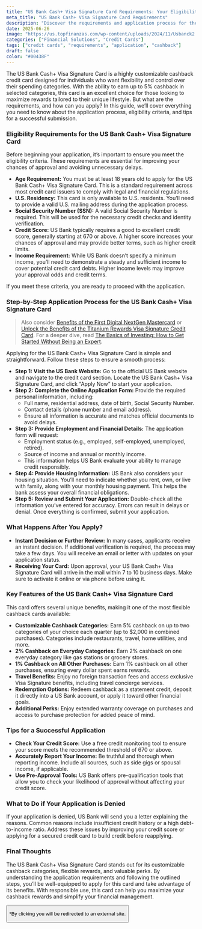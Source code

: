 ```yaml
---
title: "US Bank Cash+ Visa Signature Card Requirements: Your Eligibility Guide"
meta_title: "US Bank Cash+ Visa Signature Card Requirements"
description: "Discover the requirements and application process for the US Bank Cash+ Visa Signature Card. Learn how to maximize your cashback rewards and meet eligibility criteria to enjoy personalized and flexible benefits."
date: 2025-06-26
image: "https://us.topfinanzas.com/wp-content/uploads/2024/11/Usbanck2.webp"
categories: ["Financial Solutions", "Credit Cards"]
tags: ["credit cards", "requirements", "application", "cashback"]
draft: false
color: "#00438F"
---
```


The US Bank Cash+ Visa Signature Card is a highly customizable cashback credit card designed for individuals who want flexibility and control over their spending categories. With the ability to earn up to 5% cashback in selected categories, this card is an excellent choice for those looking to maximize rewards tailored to their unique lifestyle. But what are the requirements, and how can you apply? In this guide, we’ll cover everything you need to know about the application process, eligibility criteria, and tips for a successful submission.

### Eligibility Requirements for the US Bank Cash+ Visa Signature Card

Before beginning your application, it’s important to ensure you meet the eligibility criteria. These requirements are essential for improving your chances of approval and avoiding unnecessary delays.

- **Age Requirement:** You must be at least 18 years old to apply for the US Bank Cash+ Visa Signature Card. This is a standard requirement across most credit card issuers to comply with legal and financial regulations.
- **U.S. Residency:** This card is only available to U.S. residents. You’ll need to provide a valid U.S. mailing address during the application process.
- **Social Security Number (SSN):** A valid Social Security Number is required. This will be used for the necessary credit checks and identity verification.
- **Credit Score:** US Bank typically requires a good to excellent credit score, generally starting at 670 or above. A higher score increases your chances of approval and may provide better terms, such as higher credit limits.
- **Income Requirement:** While US Bank doesn’t specify a minimum income, you’ll need to demonstrate a steady and sufficient income to cover potential credit card debts. Higher income levels may improve your approval odds and credit terms.

If you meet these criteria, you are ready to proceed with the application.

### Step-by-Step Application Process for the US Bank Cash+ Visa Signature Card


> Also consider [Benefits of the First Digital NextGen Mastercard](/financial-solutions/first-digital-nextgen-mastercard-benefits) or [Unlock the Benefits of the Titanium Rewards Visa Signature Credit Card](/financial-solutions/titanium-rewards-visa-signature-credit-card-benefits). For a deeper dive, read [The Basics of Investing: How to Get Started Without Being an Expert](/personal-finance/the-basics-of-investing-how-to-get-started-without-being-an-expert).


Applying for the US Bank Cash+ Visa Signature Card is simple and straightforward. Follow these steps to ensure a smooth process:

- **Step 1: Visit the US Bank Website:** Go to the official US Bank website and navigate to the credit card section. Locate the US Bank Cash+ Visa Signature Card, and click “Apply Now” to start your application.
- **Step 2: Complete the Online Application Form:** Provide the required personal information, including:
  - Full name, residential address, date of birth, Social Security Number.
  - Contact details (phone number and email address).
  - Ensure all information is accurate and matches official documents to avoid delays.
- **Step 3: Provide Employment and Financial Details:** The application form will request:
  - Employment status (e.g., employed, self-employed, unemployed, retired).
  - Source of income and annual or monthly income.
  - This information helps US Bank evaluate your ability to manage credit responsibly.
- **Step 4: Provide Housing Information:** US Bank also considers your housing situation. You’ll need to indicate whether you rent, own, or live with family, along with your monthly housing payment. This helps the bank assess your overall financial obligations.
- **Step 5: Review and Submit Your Application:** Double-check all the information you’ve entered for accuracy. Errors can result in delays or denial. Once everything is confirmed, submit your application.

### What Happens After You Apply?

- **Instant Decision or Further Review:** In many cases, applicants receive an instant decision. If additional verification is required, the process may take a few days. You will receive an email or letter with updates on your application status.
- **Receiving Your Card:** Upon approval, your US Bank Cash+ Visa Signature Card will arrive in the mail within 7 to 10 business days. Make sure to activate it online or via phone before using it.

### Key Features of the US Bank Cash+ Visa Signature Card

This card offers several unique benefits, making it one of the most flexible cashback cards available:

- **Customizable Cashback Categories:** Earn 5% cashback on up to two categories of your choice each quarter (up to $2,000 in combined purchases). Categories include restaurants, travel, home utilities, and more.
- **2% Cashback on Everyday Categories:** Earn 2% cashback on one everyday category like gas stations or grocery stores.
- **1% Cashback on All Other Purchases:** Earn 1% cashback on all other purchases, ensuring every dollar spent earns rewards.
- **Travel Benefits:** Enjoy no foreign transaction fees and access exclusive Visa Signature benefits, including travel concierge services.
- **Redemption Options:** Redeem cashback as a statement credit, deposit it directly into a US Bank account, or apply it toward other financial goals.
- **Additional Perks:** Enjoy extended warranty coverage on purchases and access to purchase protection for added peace of mind.

### Tips for a Successful Application

- **Check Your Credit Score:** Use a free credit monitoring tool to ensure your score meets the recommended threshold of 670 or above.
- **Accurately Report Your Income:** Be truthful and thorough when reporting income. Include all sources, such as side gigs or spousal income, if applicable.
- **Use Pre-Approval Tools:** US Bank offers pre-qualification tools that allow you to check your likelihood of approval without affecting your credit score.

### What to Do if Your Application is Denied

If your application is denied, US Bank will send you a letter explaining the reasons. Common reasons include insufficient credit history or a high debt-to-income ratio. Address these issues by improving your credit score or applying for a secured credit card to build credit before reapplying.



<AdZone id="us_budgetbeepro_4" />

### Final Thoughts

The US Bank Cash+ Visa Signature Card stands out for its customizable cashback categories, flexible rewards, and valuable perks. By understanding the application requirements and following the outlined steps, you’ll be well-equipped to apply for this card and take advantage of its benefits. With responsible use, this card can help you maximize your cashback rewards and simplify your financial management.

<Button
  label="Apply on Official Site"
  link="https://www.usbank.com/credit-cards/cash-plus-visa-signature-credit-card.html"
/>

<p class="text-sm mt-2">
  *By clicking you will be redirected to an external site.
</p>
